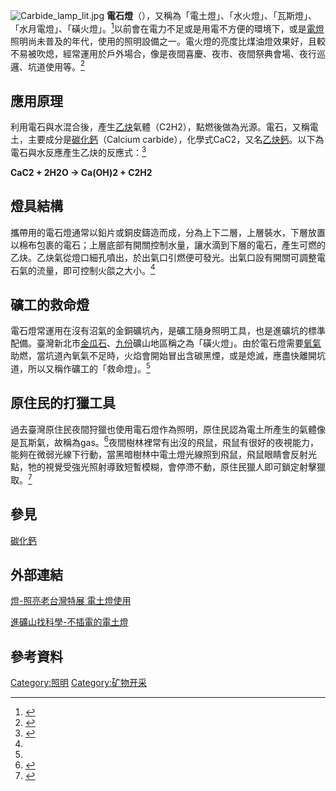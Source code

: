 [[File:Carbide_lamp_lit.jpg|thumb]]
'''電石燈'''（{{lang-en|Carbide lamps / acetylene gas lamps}}），又稱為「電土燈」、「水火燈」、「瓦斯燈」、「水月電燈」、「磺火燈」。<ref>{{Cite web|title=電石燈|url=http://dict.revised.moe.edu.tw/cgi-bin/cbdic/gsweb.cgi?o=dcbdic&searchid=Z00000046636|publisher=教育部重編國語辭典修訂本|language=zh-tw}}</ref>以前會在電力不足或是用電不方便的環境下，或是[[電燈|電燈]]照明尚未普及的年代，使用的照明設備之一。電火燈的亮度比煤油燈效果好，且較不易被吹熄，經常運用於戶外場合，像是夜間喜慶、夜市、夜間祭典會場、夜行巡邏、坑道使用等。<ref name=":0">{{Cite journal|title=電石氣能源運用|author=陳文樹|url=https://energymagazine.itri.org.tw/Cont.aspx?CatID=28&ContID=1054|journal=能源報導|publisher=經濟部能源局|year=2006}}</ref>

== 應用原理 ==
利用電石與水混合後，產生[[乙炔|乙炔]]氣體（C2H2），點燃後做為光源。電石，又稱電土，主要成分是[[碳化钙|碳化鈣]]（Calcium carbide），化學式CaC2，又名[[碳化钙|乙炔鈣]]。以下為電石與水反應產生乙炔的反應式：<ref name=":1">{{Cite web|title=電石|url=https://highscope.ch.ntu.edu.tw/wordpress/?p=9072|date=2010-09-27|publisher=科學Online 高瞻自然科學教學資源平台|language=zh-tw}}</ref>

'''CaC2 + 2H2O → Ca(OH)2 + C2H2'''

== 燈具結構 ==
攜帶用的電石燈通常以鉛片或銅皮鑄造而成，分為上下二層，上層裝水，下層放置以棉布包裹的電石；上層底部有開關控制水量，讓水滴到下層的電石，產生可燃的乙炔。乙炔氣從燈口細孔噴出，於出氣口引燃便可發光。出氣口設有開關可調整電石氣的流量，即可控制火燄之大小。<ref name=":0" />

== 礦工的救命燈 ==
電石燈常運用在沒有沼氣的金銅礦坑內，是礦工隨身照明工具，也是進礦坑的標準配備。臺灣新北市[[金瓜石|金瓜石]]、[[九份|九份]]礦山地區稱之為「磺火燈」。由於電石燈需要[[氧气|氧氣]]助燃，當坑道內氧氣不足時，火焰會開始冒出含碳黑煙，或是熄滅，應盡快離開坑道，所以又稱作礦工的「救命燈」。<ref name=":1" />

== 原住民的打獵工具 ==
過去臺灣原住民夜間狩獵也使用電石燈作為照明，原住民認為電土所產生的氣體像是瓦斯氣，故稱為gas。<ref>{{Cite journal|title=原住民生活世界的科學-電土燈篇|author=傅麗玉|journal=原住民教育季刊|issue=33|year=2004|page=77-104}}</ref>夜間樹林裡常有出沒的飛鼠，飛鼠有很好的夜視能力，能夠在微弱光線下行動，當黑暗樹林中電土燈光線照到飛鼠，飛鼠眼睛會反射光點，牠的視覺受強光照射導致短暫模糊，會停滯不動，原住民獵人即可鎖定射擊獵取。<ref>{{Cite web|title=電土燈|url=https://web.archive.org/web/20131014131224/http://subtpg.tpg.gov.tw/web-life/taiwan/9904/9904-02.html|author=李慶恭|date=2010|format=臺灣月刊雙月電子報99年4月號|language=zh-tw}}</ref>

== 參見 ==
[[碳化钙|碳化鈣]]

== 外部連結 ==
[https://www.youtube.com/watch?v=kdmrYHxoKMo 燈-照亮老台灣特展 電土燈使用]

[https://www.youtube.com/watch?v=sFxTXUSbFXU 進礦山找科學-不插電的電土燈]

== 參考資料 ==

[[Category:照明|Category:照明]]
[[Category:矿物开采|Category:矿物开采]]